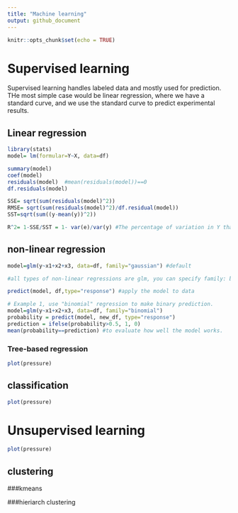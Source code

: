 ```yaml
---
title: "Machine learning"
output: github_document
---
```


```r
knitr::opts_chunk$set(echo = TRUE)
```

# Supervised learning 
Supervised learning handles labeled data and mostly used for prediction. THe most simple case would be linear regression, where we have a standard curve, and we use the standard curve to predict experimental results. 

## Linear regression
```r
library(stats)
model= lm(formular=Y~X, data=df)

summary(model)
coef(model)
residuals(model)  #mean(residuals(model))==0
df.residuals(model)

SSE= sqrt(sum(residuals(model)^2))
RMSE= sqrt(sum(residuals(model)^2)/df.residual(model))
SST=sqrt(sum((y-mean(y))^2))

R^2= 1-SSE/SST = 1- var(e)/var(y) #The percentage of variation in Y that can be explained by the model. 

```

## non-linear regression 

```r
model=glm(y~x1+x2+x3, data=df, family="gaussian") #default

#all types of non-linear regressions are glm, you can specify family: binomial, gaussian, Gamma (inverse), inverse.gaussian, poisson(link = "log"), quasi,quasibinomial,quasipoisson

predict(model, df,type="response") #apply the model to data

# Example 1, use "binomial" regression to make binary prediction. 
model=glm(y~x1+x2+x3, data=df, family="binomial")
probability = predict(model, new_df, type="response")
prediction = ifelse(probability>0.5, 1, 0)
mean(probability==prediction) #to evaluate how well the model works. 


```

### Tree-based regression
```r
plot(pressure)
```

## classification

```r
plot(pressure)
```

# Unsupervised learning

```r
plot(pressure)
```

## clustering

###kmeans

###hieriarch clustering 

